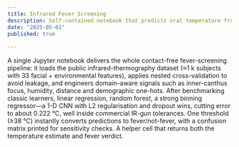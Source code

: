```yaml
---
title: Infrared Fever Screening
description: Self-contained notebook that predicts oral temperature from infrared scans (RMSE ≈ 0.22 °C) with a 1-D CNN and auto-flags fevers for instant triage.
date: "2025-05-01"
published: true
  
---
```


A single Jupyter notebook delivers the whole contact-free fever-screening pipeline: it loads the public infrared-thermography dataset (≈1 k subjects with 33 facial + environmental features), applies nested cross-validation to avoid leakage, and engineers domain-aware signals such as inner-canthus focus, humidity, distance and demographic one-hots. After benchmarking classic learners, linear regression, random forest, a strong binning regressor—a 1-D CNN with L2 regularisation and dropout wins, cutting error to about 0.222 °C, well inside commercial IR-gun tolerances. One threshold (≥38 °C) instantly converts predictions to fever/not-fever, with a confusion matrix printed for sensitivity checks. A helper cell that returns both the temperature estimate and fever verdict.




